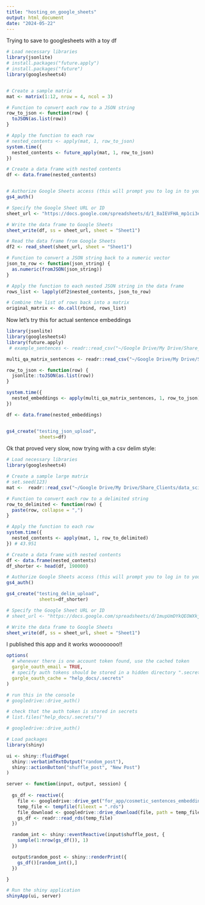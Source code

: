```yaml
---
title: "hosting_on_google_sheets"
output: html_document
date: "2024-05-22"
---
```

Trying to save to googlesheets with a toy df
```r
# Load necessary libraries
library(jsonlite)
# install.packages("future.apply")
# install.packages("future")
library(googlesheets4)


# Create a sample matrix
mat <- matrix(1:12, nrow = 4, ncol = 3)

# Function to convert each row to a JSON string
row_to_json <- function(row) {
  toJSON(as.list(row))
}

# Apply the function to each row
# nested_contents <- apply(mat, 1, row_to_json)
system.time({
  nested_contents <- future_apply(mat, 1, row_to_json)
})

# Create a data frame with nested contents
df <- data.frame(nested_contents)


# Authorize Google Sheets access (this will prompt you to log in to your Google account)
gs4_auth()

# Specify the Google Sheet URL or ID
sheet_url <- "https://docs.google.com/spreadsheets/d/1_8aIEVFHA_mp1ci3evEC2pyCWj_b9LCH6fSiHXIOWoM/edit#gid=0"

# Write the data frame to Google Sheets
sheet_write(df, ss = sheet_url, sheet = "Sheet1")

# Read the data frame from Google Sheets
df2 <- read_sheet(sheet_url, sheet = "Sheet1")

# Function to convert a JSON string back to a numeric vector
json_to_row <- function(json_string) {
  as.numeric(fromJSON(json_string))
}

# Apply the function to each nested JSON string in the data frame
rows_list <- lapply(df2$nested_contents, json_to_row)

# Combine the list of rows back into a matrix
original_matrix <- do.call(rbind, rows_list)
```

Now let's try this for actual sentence embeddings
```r
library(jsonlite)
library(googlesheets4)
library(future.apply)
 # example_sentences <- readr::read_csv("~/Google Drive/My Drive/Share_Clients/data_science_project_work/hackafun/data/cleaned_data/for_app/cosmetic_sentences.csv")

multi_qa_matrix_sentences <- readr::read_csv("~/Google Drive/My Drive/Share_Clients/data_science_project_work/hackafun/data/cleaned_data/for_app/cosmetic_sentences_embeddings_quant.csv") %>% as.matrix()

row_to_json <- function(row) {
  jsonlite::toJSON(as.list(row))
}

system.time({
  nested_embeddings <- apply(multi_qa_matrix_sentences, 1, row_to_json)
})

df <- data.frame(nested_embeddings)


gs4_create("testing_json_upload",
            sheets=df)
```

Ok that proved very slow, now trying with a csv delim style:
```r
# Load necessary libraries
library(googlesheets4)

# Create a sample large matrix
# set.seed(123)
mat <-  readr::read_csv("~/Google Drive/My Drive/Share_Clients/data_science_project_work/hackafun/data/cleaned_data/cosmetic_data/cosmetic_sentences_embeddings.csv") %>% as.matrix()

# Function to convert each row to a delimited string
row_to_delimited <- function(row) {
  paste(row, collapse = ",")
}

# Apply the function to each row
system.time({
  nested_contents <- apply(mat, 1, row_to_delimited)
}) # 43.951

# Create a data frame with nested contents
df <- data.frame(nested_contents)
df_shorter <- head(df, 190000)

# Authorize Google Sheets access (this will prompt you to log in to your Google account)
gs4_auth()

gs4_create("testing_delim_upload",
            sheets=df_shorter)

# Specify the Google Sheet URL or ID
# sheet_url <- "https://docs.google.com/spreadsheets/d/1mupUmDYkQEOWXkjxwxtQplcEZdG4AwShXBC7Fx72128/edit#gid=0"

# Write the data frame to Google Sheets
sheet_write(df, ss = sheet_url, sheet = "Sheet1")

```
I published this app and it works woooooooo!!
```r
options(
  # whenever there is one account token found, use the cached token
  gargle_oauth_email = TRUE,
  # specify auth tokens should be stored in a hidden directory ".secrets"
  gargle_oauth_cache = "help_docs/.secrets"
)

# run this in the console
# googledrive::drive_auth()

# check that the auth token is stored in secrets
# list.files("help_docs/.secrets/")

# googledrive::drive_auth()

# Load packages
library(shiny)

ui <- shiny::fluidPage(
  shiny::verbatimTextOutput("random_post"),
  shiny::actionButton("shuffle_post", "New Post")
)

server <- function(input, output, session) {
  
  gs_df <- reactive({
    file <- googledrive::drive_get("for_app/cosmetic_sentences_embeddings.rds")
    temp_file <- tempfile(fileext = ".rds")
    file_download <- googledrive::drive_download(file, path = temp_file, overwrite = TRUE)
    gs_df <- readr::read_rds(temp_file)
  })

  random_int <- shiny::eventReactive(input$shuffle_post, {
    sample(1:nrow(gs_df()), 1)
  })

  output$random_post <- shiny::renderPrint({
    gs_df()[random_int(),]
  })

}

# Run the shiny application
shinyApp(ui, server)

```